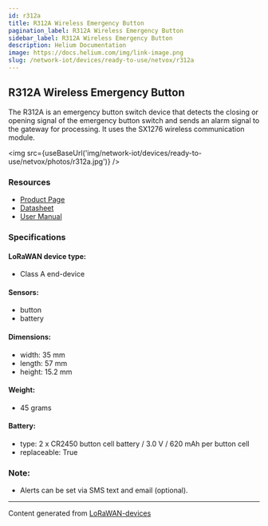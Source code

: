 ```yaml
---
id: r312a
title: R312A Wireless Emergency Button
pagination_label: R312A Wireless Emergency Button
sidebar_label: R312A Wireless Emergency Button
description: Helium Documentation
image: https://docs.helium.com/img/link-image.png
slug: /network-iot/devices/ready-to-use/netvox/r312a
---
```



## R312A Wireless Emergency Button

The R312A is an emergency button switch device that detects the closing or opening signal of the
emergency button switch and sends an alarm signal to the gateway for processing. It uses the SX1276
wireless communication module.

<img src={useBaseUrl('img/network-iot/devices/ready-to-use/netvox/photos/r312a.jpg')} />

### Resources

- [Product Page](http://www.netvox.com.tw/product.asp?pro=R312A)
- [Datasheet](http://www.netvox.com.tw/um/R312A/R312Adatasheet.pdf)
- [User Manual](http://www.netvox.com.tw/um/R312A/R312AUsermanual.pdf)

### Specifications

#### LoRaWAN device type:

- Class A end-device

#### Sensors:

- button
- battery

#### Dimensions:

- width: 35 mm
- length: 57 mm
- height: 15.2 mm

#### Weight:

- 45 grams

#### Battery:

- type: 2 x CR2450 button cell battery / 3.0 V / 620 mAh per button cell
- replaceable: True

### Note:

- Alerts can be set via SMS text and email (optional).

---

Content generated from [LoRaWAN-devices](https://github.com/TheThingsNetwork/lorawan-devices)
